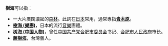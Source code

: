 '''樹海'''可以指：
* 一大片廣闊濃密的[[森林|森林]]。此詞在[[日本|日本]]常用，通常專指'''[[青木原|青木原]]'''。
* '''[[樹海_(樂團)|樹海 (樂團)]]'''，日本的流行[[音樂|音樂]]團體。
* '''[[树海_(中国人物)|树海 (中国人物)]]'''，曾任[[中国共产党合肥市委员会|中国共产党合肥市委员会]]书记、[[合肥市人民政府|合肥市人民政府]]市长。
* '''[[趙樹海|趙樹海]]'''，台灣藝人。

{{disambig|Cat=二字亞洲相關消歧義}}